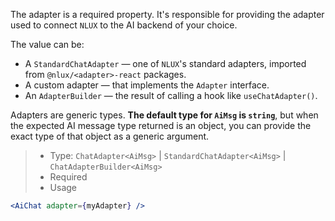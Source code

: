 The adapter is a required property. It's responsible for providing the adapter used to connect `NLUX` to the AI backend
of your choice.

The value can be:<br />
* A `StandardChatAdapter` — one of `NLUX`'s standard adapters, imported from `@nlux/<adapter>-react` packages.<br />
* A custom adapter — that implements the `Adapter` interface.<br />
* An `AdapterBuilder` — the result of calling a hook like `useChatAdapter()`.

Adapters are generic types. **The default type for `AiMsg` is `string`**, but when the expected AI message type returned
is an object, you can provide the exact type of that object as a generic argument.

> * Type: `ChatAdapter<AiMsg>` | `StandardChatAdapter<AiMsg>` | `ChatAdapterBuilder<AiMsg>`
> * Required
> * Usage

```jsx
<AiChat adapter={myAdapter} />
```

